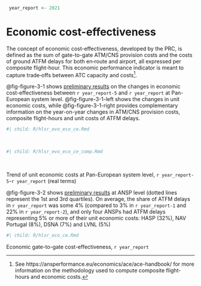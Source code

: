 ```r
 year_report <- 2021
```

# Economic cost-effectiveness {#sec-economic}

The concept of economic cost-effectiveness, developed by the PRC, is defined as the sum of gate-to-gate ATM/CNS provision costs and the costs of ground ATFM delays for both en‐route and airport, all expressed per composite flight-hour. This economic performance indicator is meant to capture trade‐offs between ATC capacity and costs[^economic-cost-effectiveness-1].

[^economic-cost-effectiveness-1]: See https://ansperformance.eu/economics/ace/ace-handbook/ for more information on the methodology used to compute composite flight-hours and economic costs.

@fig-figure-3-1 shows [preliminary results]{.underline} on the changes in economic cost-effectiveness between `r year_report-5` and `r year_report` at Pan-European system level. @fig-figure-3-1-left shows the changes in unit economic costs, while @fig-figure-3-1-right provides complementary information on the year-on-year changes in ATM/CNS provision costs, composite flight-hours and unit costs of ATFM delays.

::: {#fig-figure-3-1 layout-ncol="2"}
::: {#fig-figure-3-1-left}

```r
#| child: R/hlsr_evo_eco_ce.Rmd
```
&nbsp;
:::

::: {#fig-figure-3-1-right}
```r
#| child: R/hlsr_evo_eco_ce_comp.Rmd
```
&nbsp;
:::

Trend of unit economic costs at Pan-European system level, `r year_report-5`-`r year_report` (real terms)
:::

@fig-figure-3-2 shows [preliminary results]{.underline} at ANSP level (dotted lines represent the 1st and 3rd quartiles). On average, the share of ATFM delays in `r year_report` was some 4% (compared to 3% in `r year_report-1` and 22% in `r year_report-2`), and only four ANSPs had ATFM delays representing 5% or more of their unit economic costs: HASP (32%), NAV Portugal (8%), DSNA (7%) and LVNL (5%)

::: {#fig-figure-3-2}
```r
#| child: R/hlsr_eco_ce.Rmd
```
Economic gate-to-gate cost-effectiveness, `r year_report`
:::



